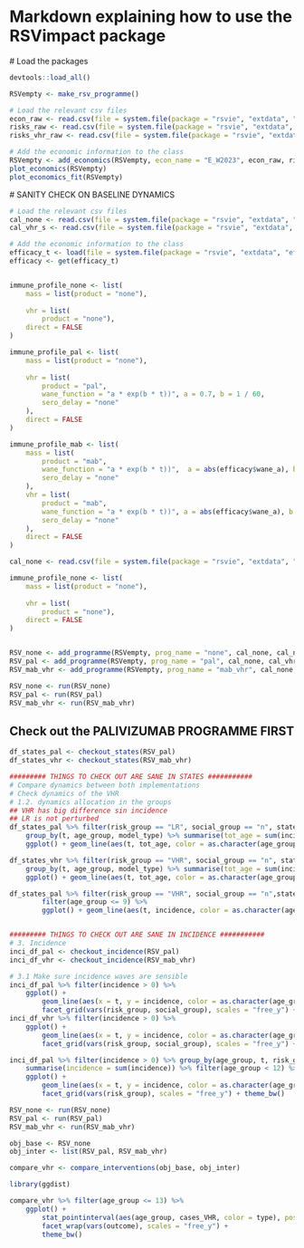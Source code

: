 # Markdown explaining how to use the RSVimpact package

# Load the packages
```r

devtools::load_all()

RSVempty <- make_rsv_programme()

# Load the relevant csv files
econ_raw <- read.csv(file = system.file(package = "rsvie", "extdata", "econ", "econ_pars.csv")) 
risks_raw <- read.csv(file = system.file(package = "rsvie", "extdata", "econ", "outcome_risks.csv"))
risks_vhr_raw <- read.csv(file = system.file(package = "rsvie", "extdata", "econ", "outcome_risks_vhr.csv"))

# Add the economic information to the class
RSVempty <- add_economics(RSVempty, econ_name = "E_W2023", econ_raw, risks_raw, risks_vhr_raw)
plot_economics(RSVempty)
plot_economics_fit(RSVempty)

```


# SANITY CHECK ON BASELINE DYNAMICS
```r

# Load the relevant csv files
cal_none <- read.csv(file = system.file(package = "rsvie", "extdata", "calendars", "cal_none.csv")) 
cal_vhr_s <- read.csv(file = system.file(package = "rsvie", "extdata", "calendars", "cal_vhr_s.csv")) 

# Add the economic information to the class
efficacy_t <- load(file = system.file(package = "rsvie", "extdata", "efficacies", "nmab_post_wane.RData")) 
efficacy <- get(efficacy_t)


immune_profile_none <- list(
    mass = list(product = "none"),
    
    vhr = list(
        product = "none"),
    direct = FALSE
)

immune_profile_pal <- list(
    mass = list(product = "none"),
    
    vhr = list(
        product = "pal",
        wane_function = "a * exp(b * t))", a = 0.7, b = 1 / 60,
        sero_delay = "none"
    ),
    direct = FALSE
)

immune_profile_mab <- list(
    mass = list(
        product = "mab",
        wane_function = "a * exp(b * t))",  a = abs(efficacy$wane_a), b = abs(efficacy$wane_b),
        sero_delay = "none"
    ),
    vhr = list(
        product = "mab",
        wane_function = "a * exp(b * t))", a = abs(efficacy$wane_a), b = abs(efficacy$wane_b),
        sero_delay = "none"
    ),
    direct = FALSE
)

cal_none <- read.csv(file = system.file(package = "rsvie", "extdata", "calendars", "cal_none.csv")) 

immune_profile_none <- list(
    mass = list(product = "none"),
    
    vhr = list(
        product = "none"),
    direct = FALSE
)


RSV_none <- add_programme(RSVempty, prog_name = "none", cal_none, cal_none, immune_profile_none)
RSV_pal <- add_programme(RSVempty, prog_name = "pal", cal_none, cal_vhr_s, immune_profile_pal)
RSV_mab_vhr <- add_programme(RSVempty, prog_name = "mab_vhr", cal_none, cal_vhr_s, immune_profile_mab)

RSV_none <- run(RSV_none)
RSV_pal <- run(RSV_pal)
RSV_mab_vhr <- run(RSV_mab_vhr)

```

## Check out the PALIVIZUMAB PROGRAMME FIRST

```r

df_states_pal <- checkout_states(RSV_pal)
df_states_vhr <- checkout_states(RSV_mab_vhr)

######### THINGS TO CHECK OUT ARE SANE IN STATES ###########
# Compare dynamics between both implementations
# Check dynamics of the VHR
# 1.2. dynamics allocation in the groups
## VHR has big difference sin incidence
## LR is not perturbed
df_states_pal %>% filter(risk_group == "LR", social_group == "n", state_name == "I0") %>%
    group_by(t, age_group, model_type) %>% summarise(tot_age = sum(incidence)) %>% filter(age_group <= 6) %>%
    ggplot() + geom_line(aes(t, tot_age, color = as.character(age_group))) + facet_grid(vars(model_type))

df_states_vhr %>% filter(risk_group == "VHR", social_group == "n", state_name == "I0") %>%
    group_by(t, age_group, model_type) %>% summarise(tot_age = sum(incidence)) %>% filter(age_group <= 6) %>%
    ggplot() + geom_line(aes(t, tot_age, color = as.character(age_group))) + facet_grid(vars(model_type))

df_states_pal %>% filter(risk_group == "VHR", social_group == "n",state_name == "V0_mab") %>% 
        filter(age_group <= 9) %>%
        ggplot() + geom_line(aes(t, incidence, color = as.character(age_group))) + facet_grid(vars(model_type))


######### THINGS TO CHECK OUT ARE SANE IN INCIDENCE ###########
# 3. Incidence 
inci_df_pal <- checkout_incidence(RSV_pal)
inci_df_vhr <- checkout_incidence(RSV_mab_vhr)

# 3.1 Make sure incidence waves are sensible
inci_df_pal %>% filter(incidence > 0) %>%
    ggplot() + 
        geom_line(aes(x = t, y = incidence, color = as.character(age_group))) + 
        facet_grid(vars(risk_group, social_group), scales = "free_y") + theme_bw()
inci_df_vhr %>% filter(incidence > 0) %>%
    ggplot() + 
        geom_line(aes(x = t, y = incidence, color = as.character(age_group))) + 
        facet_grid(vars(risk_group, social_group), scales = "free_y") + theme_bw()

inci_df_pal %>% filter(incidence > 0) %>% group_by(age_group, t, risk_group) %>% 
    summarise(incidence = sum(incidence)) %>% filter(age_group < 12) %>%
    ggplot() + 
        geom_line(aes(x = t, y = incidence, color = as.character(age_group))) + 
        facet_grid(vars(risk_group), scales = "free_y") + theme_bw()


```


```r

RSV_none <- run(RSV_none)
RSV_pal <- run(RSV_pal)
RSV_mab_vhr <- run(RSV_mab_vhr)

obj_base <- RSV_none
obj_inter <- list(RSV_pal, RSV_mab_vhr)

compare_vhr <- compare_interventions(obj_base, obj_inter)

library(ggdist)

compare_vhr %>% filter(age_group <= 13) %>%
    ggplot() + 
        stat_pointinterval(aes(age_group, cases_VHR, color = type), position = position_dodge(0.5)) + 
        facet_wrap(vars(outcome), scales = "free_y") + 
        theme_bw()


```
